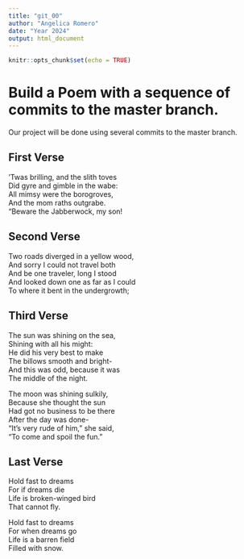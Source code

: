 ```yaml
---
title: "git_00"
author: "Angelica Romero"
date: "Year 2024"
output: html_document
---
```


```r
knitr::opts_chunk$set(echo = TRUE)
```
# Build a Poem with a sequence of commits to the master branch.
Our project will be done using several commits to the master branch.
<!-- Do not modify or change any text in "!--" bracketed areas such as this --- these are instructions to
you, if you change any of this the git program will notice it and compromise your git merging strategy !-->

## First Verse 
<!--Put the first five lines of a poem by Lewis Carrol in this section!-->

'Twas brilling, and the slith toves   
Did gyre and gimble in the wabe:    
All mimsy were the borogroves,    
And the mom raths outgrabe.    
"Beware the Jabberwock, my son!     


## Second Verse
<!--Put the first five lines of a poem by Robert Frost here!-->

Two roads diverged in a yellow wood,   
And sorry I could not travel both   
And be one traveler, long I stood     
And looked down one as far as I could      
To where it bent in the undergrowth;      


## Third Verse
<!--Put the first two verses of The Walrus and the Carpenter here!-->

The sun was shining on the sea,    
Shining with all his might:        
He did his very best to make      
The billows smooth and bright-       
And this was odd, because it was      
The middle of the night.       

The moon was shining sulkily,   
Because she thought the sun   
Had got no business to be there  
After the day was done-     
"It's very rude of him," she said,     
"To come and spoil the fun."     

## Last Verse
<!--Put a short poem of your choice 8-20 lines,here!-->

Hold fast to dreams   
For if dreams die    
Life is broken-winged bird    
That cannot fly.    

Hold fast to dreams     
For when dreams go    
Life is a barren field     
Filled with snow.     
